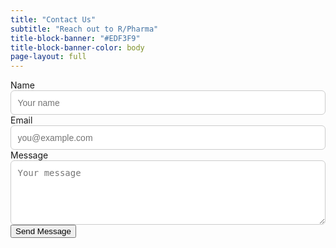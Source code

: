 ```yaml
---
title: "Contact Us"
subtitle: "Reach out to R/Pharma"
title-block-banner: "#EDF3F9"
title-block-banner-color: body
page-layout: full
---
```


```{=html}
<!-- Invisible iframe to absorb Google Form redirect -->
<iframe name="hidden_iframe" id="hidden_iframe" style="display:none;"></iframe>

<div class="mx-auto mt-4 p-3 border rounded shadow-sm" style="max-width: 600px;">
  <form 
    action="https://docs.google.com/forms/d/e/1FAIpQLSdTM2EedwSq_wnNQeiKRjJpe2tcRqG5S1zG1DkZoMCBzePnug/formResponse" 
    method="POST" 
    target="hidden_iframe" 
    id="contact-form"
    class="contact-form">

    <div class="mb-3">
      <label for="name" class="form-label fw-bold">Name</label>
      <input type="text" name="entry.1617415932" id="name" class="form-control" placeholder="Your name" required>
    </div>

    <div class="mb-3">
      <label for="email" class="form-label fw-bold">Email</label>
      <input type="email" name="entry.930974599" id="email" class="form-control" placeholder="you@example.com" required>
    </div>

    <div class="mb-3">
      <label for="message" class="form-label fw-bold">Message</label>
      <textarea name="entry.1874483042" id="message" class="form-control" rows="5" placeholder="Your message" required></textarea>
    </div>

    <!-- Honeypot (hidden from humans) -->
    <div style="display:none;">
      <label for="honeypot">Leave this field blank</label>
      <input type="text" name="entry.262929223" id="honeypot" autocomplete="off" tabindex="-1">
    </div>

    <div class="text-center mt-4">
      <button type="submit" class="btn btn-success btn-lg px-4">Send Message</button>
    </div>

    <!-- Hidden inputs required by Google Forms -->
    <input type="hidden" name="fvv" value="1">
    <input type="hidden" name="draftResponse" value="[]">
    <input type="hidden" name="pageHistory" value="0">
    <input type="hidden" name="submit" value="Submit">
  </form>

  <!-- Submitting overlay -->
  <div id="submitting-overlay" class="text-center" style="display:none; padding: 2em;">
    <div class="spinner-border text-success" role="status">
      <span class="visually-hidden">Submitting...</span>
    </div>
    <p class="mt-2 fw-bold">Submitting your message...</p>
  </div>
</div>

<script>
let submitted = false;
const form = document.getElementById('contact-form');
const overlay = document.getElementById('submitting-overlay');

form.addEventListener('submit', function(e) {
  const honeypot = document.getElementById('honeypot');
  if (honeypot && honeypot.value.trim() !== '') {
    console.warn('Bot detected — blocking submission.');
    e.preventDefault();
    return false;
  }

  // Show submitting overlay and hide form
  form.style.display = 'none';
  overlay.style.display = 'block';
  submitted = true;
});

// Redirect handler for production after hidden iframe loads
document.getElementById('hidden_iframe').addEventListener('load', function() {
  if (submitted) {
    const base = window.location.origin + window.location.pathname.replace(/\/[^/]*$/, '/');
    window.location.href = base + 'thank-you.html';
  }
});
</script>

<style>
.contact-form input,
.contact-form textarea {
  padding: 0.75em;
  border: 1px solid var(--bs-border-color, #ccc);
  border-radius: 6px;
  font-size: 1em;
  width: 100%;
}

#submitting-overlay {
  font-family: system-ui, sans-serif;
}
</style>
```
